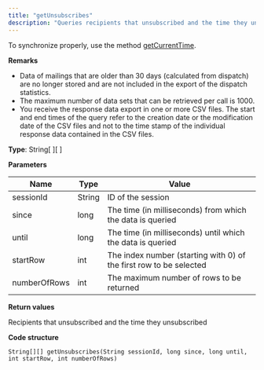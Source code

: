 ```yaml
---
title: "getUnsubscribes"
description: "Queries recipients that unsubscribed and the time they unsubscribed without any reference to a mailing in Optimizely Campaign."
---
```


To synchronize properly, use the method [getCurrentTime](/optimizely-campaign/docs/getcurrenttime).

**Remarks**

* Data of mailings that are older than 30 days (calculated from dispatch) are no longer stored and are not included in the export of the dispatch statistics.
* The maximum number of data sets that can be retrieved per call is 1000.
* You receive the response data export in one or more CSV files. The start and end times of the query refer to the creation date or the modification date of the CSV files and not to the time stamp of the individual response data contained in the CSV files.

**Type**: String\[ \]\[ \]

**Parameters**

| Name         | Type   | Value                                                              |
| ------------ | ------ | ------------------------------------------------------------------ |
| sessionId    | String | ID of the session                                                  |
| since        | long   | The time (in milliseconds) from which the data is queried          |
| until        | long   | The time (in milliseconds) until which the data is queried         |
| startRow     | int    | The index number (starting with 0) of the first row to be selected |
| numberOfRows | int    | The maximum number of rows to be returned                          |

**Return values**

Recipients that unsubscribed and the time they unsubscribed

**Code structure**

`String[][] getUnsubscribes(String sessionId, long since, long until, int startRow, int numberOfRows)
`